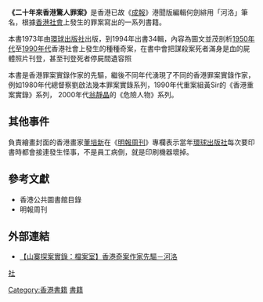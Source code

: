 {{unreferenced|time=2013-08-13T12:25:40+00:00}}
'''《二十年來香港驚人罪案》'''是香港已故《[[成報|成報]]》港聞版編輯何劍緋用「河洛」筆名，根據[[香港社會|香港社會]]上發生的罪案寫出的一系列書籍。

本書1973年由[[環球出版社|環球出版社]]出版，到1994年出書34輯，內容為圖文並茂剖析[[香港1950年代|1950年代]]至[[香港1990年代|1990年代]]香港社會上發生的種種奇案，在書中會把謀殺案死者滿身是血的屍體照片刊登，甚至刊登死者停屍間遺容照

本書是香港罪案實錄作家的先驅，繼後不同年代湧現了不同的香港罪案實錄作家，例如1980年代總督察劉啟法幾本罪案實錄系列，1990年代重案組黃Sir的《香港重案實錄》系列， 2000年代[[翁靜晶|翁靜晶]]的《危險人物》系列。

== 其他事件 ==
負責繪畫封面的香港畫家[[董培新|董培新]]在《[[明報周刊|明報周刊]]》專欄表示當年[[環球出版社|環球出版社]]每次要印書時都會接連發生怪事，不是員工病倒，就是印刷機器壞掉。

== 參考文獻 ==
*香港公共圖書館目錄
*明報周刊

== 外部連結 == 
*[https://www.youtube.com/watch?v=6IuoQcgnyeY&list=PLhHtpK1fX3yP767OcsUKclEnlqspzTIhR&index=4  【山寨探案實錄：檔案室】香港奇案作家先驅－河洛]{{Wayback|url=https://www.youtube.com/watch?v=6IuoQcgnyeY&list=PLhHtpK1fX3yP767OcsUKclEnlqspzTIhR&index=4 |date=20201205114153 }}

[[category:中文書籍|社]]
[[Category:香港書籍|Category:香港書籍]]
[[Category:香港出版物|書籍]]